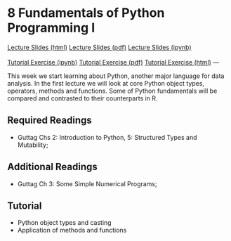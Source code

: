 # 8 Fundamentals of Python Programming I

<div id="buttons">
<a class="btn btn-primary btn-lg" role="button" href="lectures/08_week.html">Lecture Slides (html)</a>
<a class="btn btn-info btn-lg" role="button" href="https://github.com/ASDS-TCD/POP77001_Computer_Programming_2022/blob/main/lectures/08_week.pdf">Lecture Slides (pdf)</a>
<a class="btn btn-secondary btn-lg" role="button" href="https://github.com/ASDS-TCD/POP77001_Computer_Programming_2022/blob/main/lectures/08_week.ipynb">Lecture Slides (ipynb)</a>
<br>
<br>
<a class="btn btn-success btn-lg" role="button" href="https://github.com/ASDS-TCD/POP77001_Computer_Programming_2022/blob/main/tutorials/08_week.ipynb">Tutorial Exercise (ipynb)</a>
<a class="btn btn-info btn-lg" role="button" href="https://github.com/ASDS-TCD/POP77001_Computer_Programming_2022/blob/main/tutorials/08_week.pdf">Tutorial Exercise (pdf)</a>
<a class="btn btn-secondary btn-lg" role="button" href="tutorials/08_week.html">Tutorial Exercise (html)</a>
---

This week we start learning about Python, another major language for data analysis. In the first lecture we will look at core Python object types, operators, methods and functions. Some of Python fundamentals will be compared and contrasted to their counterparts in R.

## Required Readings

- Guttag Chs 2: Introduction to Python, 5: Structured Types and Mutability;

## Additional Readings

- Guttag Ch 3: Some Simple Numerical Programs;

## Tutorial

- Python object types and casting
- Application of methods and functions
